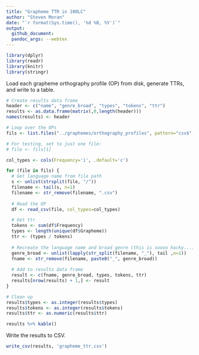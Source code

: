 ```yaml
---
title: "Grapheme TTR in 100LC"
author: "Steven Moran"
date: "`r format(Sys.time(), '%d %B, %Y')`"
output:
  github_document:
  pandoc_args: --webtex
---
```


```r
library(dplyr)
library(readr)
library(knitr)
library(stringr)
```

Load each grapheme orthography profile (OP) from disk, generate TTRs, and write to a table.

```r
# Create results data frame
header <- c("name", "genre_broad", "types", "tokens", "ttr")
results <- as.data.frame(matrix(,0,length(header)))
names(results) <- header

# Loop over the OPs
fils <- list.files("../graphemes/orthography_profiles", pattern="csv$", full.names = TRUE, recursive = TRUE)

# For testing, set to just one file:
# file <- fils[1]

col_types <- cols(Frequency='i', .default='c')

for (file in fils) {
  # Get language name from file path
  s <- unlist(strsplit(file, "/"))
  filename <- tail(s, n=1)
  filename <- str_remove(filename, ".csv")
  
  # Read the OP
  df <- read_csv(file, col_types=col_types)

  # Get ttr
  tokens <- sum(df$Frequency)
  types <- length(unique(df$Grapheme))
  ttr <- (types / tokens)
  
  # Recreate the language name and broad genre (this is soooo hacky...)
  genre_broad <- unlist(lapply(str_split(filename, "_"), tail ,n=1))
  fname <- str_remove(filename, paste0("_", genre_broad))
  
  # Add to results data frame
  result <- c(fname, genre_broad, types, tokens, ttr)
  results[nrow(results) + 1,] <- result
}

# Clean up
results$types <- as.integer(results$types)
results$tokens <- as.integer(results$tokens)
results$ttr <- as.numeric(results$ttr)
```

```r
results %>% kable()
```

Write the results to CSV.

```r
write_csv(results, 'grapheme_ttr.csv')
```


